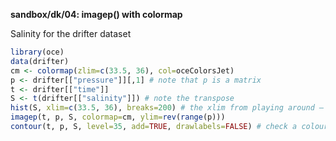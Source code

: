 **sandbox/dk/04: imagep() with colormap**

Salinity for the drifter dataset
```r
library(oce)
data(drifter)
cm <- colormap(zlim=c(33.5, 36), col=oceColorsJet)
p <- drifter[["pressure"]][,1] # note that p is a matrix
t <- drifter[["time"]]
S <- t(drifter[["salinity"]]) # note the transpose
hist(S, xlim=c(33.5, 36), breaks=200) # the xlim from playing around — good for workshop
imagep(t, p, S, colormap=cm, ylim=rev(range(p)))
contour(t, p, S, level=35, add=TRUE, drawlabels=FALSE) # check a colour
```
